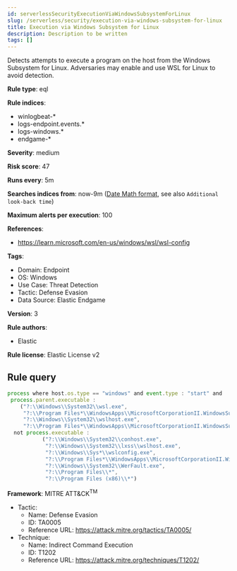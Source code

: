 ```yaml
---
id: serverlessSecurityExecutionViaWindowsSubsystemForLinux
slug: /serverless/security/execution-via-windows-subsystem-for-linux
title: Execution via Windows Subsystem for Linux
description: Description to be written
tags: []
---
```


<div id="execution-via-windows-subsystem-for-linux"></div>

Detects attempts to execute a program on the host from the Windows Subsystem for Linux. Adversaries may enable and use WSL for Linux to avoid detection.

**Rule type**: eql

**Rule indices**: 

* winlogbeat-*
* logs-endpoint.events.*
* logs-windows.*
* endgame-*

**Severity**: medium

**Risk score**: 47

**Runs every**: 5m

**Searches indices from**: now-9m ([Date Math format](((ref))/common-options.html#date-math), see also <DocLink id="serverlessSecurityRulesUiCreate" section="set-the-rules-schedule">`Additional look-back time`</DocLink>)

**Maximum alerts per execution**: 100

**References**: 

* https://learn.microsoft.com/en-us/windows/wsl/wsl-config

**Tags**: 

* Domain: Endpoint
* OS: Windows
* Use Case: Threat Detection
* Tactic: Defense Evasion
* Data Source: Elastic Endgame

**Version**: 3

**Rule authors**: 

* Elastic

**Rule license**: Elastic License v2

## Rule query

```js
process where host.os.type == "windows" and event.type : "start" and
 process.parent.executable : 
    ("?:\\Windows\\System32\\wsl.exe", 
     "?:\\Program Files*\\WindowsApps\\MicrosoftCorporationII.WindowsSubsystemForLinux_*\\wsl.exe", 
     "?:\\Windows\\System32\\wslhost.exe", 
     "?:\\Program Files*\\WindowsApps\\MicrosoftCorporationII.WindowsSubsystemForLinux_*\\wslhost.exe") and 
  not process.executable : 
           ("?:\\Windows\\System32\\conhost.exe", 
            "?:\\Windows\\System32\\lxss\\wslhost.exe", 
            "?:\\Windows\\Sys*\\wslconfig.exe", 
            "?:\\Program Files*\\WindowsApps\\MicrosoftCorporationII.WindowsSubsystemForLinux_*\\wsl*.exe", 
            "?:\\Windows\\System32\\WerFault.exe", 
            "?:\\Program Files\\*", 
            "?:\\Program Files (x86)\\*")

```

**Framework**: MITRE ATT&CK<sup>TM</sup>

* Tactic:
    * Name: Defense Evasion
    * ID: TA0005
    * Reference URL: https://attack.mitre.org/tactics/TA0005/
* Technique:
    * Name: Indirect Command Execution
    * ID: T1202
    * Reference URL: https://attack.mitre.org/techniques/T1202/

